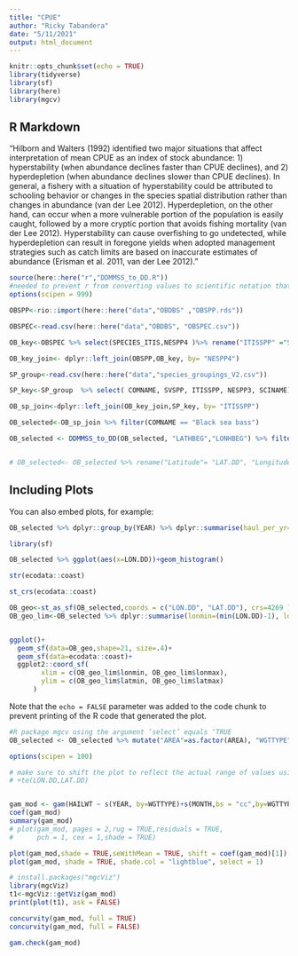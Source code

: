 ```yaml
---
title: "CPUE"
author: "Ricky Tabandera"
date: "5/11/2021"
output: html_document
---
```


```r
knitr::opts_chunk$set(echo = TRUE)
library(tidyverse)
library(sf)
library(here)
library(mgcv)
```

## R Markdown

"Hilborn and Walters (1992)
identified two major situations that affect interpretation of mean CPUE as an index of stock
abundance: 1) hyperstability (when abundance declines faster than CPUE declines), and 2)
hyperdepletion (when abundance declines slower than CPUE declines). In general, a fishery with
a situation of hyperstability could be attributed to schooling behavior or changes in the species
spatial distribution rather than changes in abundance (van der Lee 2012). Hyperdepletion, on the
other hand, can occur when a more vulnerable portion of the population is easily caught,
followed by a more cryptic portion that avoids fishing mortality (van der Lee 2012).
Hyperstability can cause overfishing to go undetected, while hyperdepletion can result in
foregone yields when adopted management strategies such as catch limits are based on
inaccurate estimates of abundance (Erisman et al. 2011, van der Lee 2012). "


```r

source(here::here("r","DDMMSS_to_DD.R"))
#needed to prevent r from converting values to scientific notation that breaks the script that converts degree minute second cords to decimal degree
options(scipen = 999)

OBSPP<-rio::import(here::here("data","OBDBS" ,"OBSPP.rds"))

OBSPEC<-read.csv(here::here("data","OBDBS", "OBSPEC.csv"))

OB_key<-OBSPEC %>% select(SPECIES_ITIS,NESPP4 )%>% rename("ITISSPP" ="SPECIES_ITIS")

OB_key_join<- dplyr::left_join(OBSPP,OB_key, by= "NESPP4")

SP_group<-read.csv(here::here("data","species_groupings_V2.csv"))

SP_key<-SP_group  %>% select( COMNAME, SVSPP, ITISSPP, NESPP3, SCINAME) %>% mutate(COMNAME= stringr::str_to_sentence(COMNAME))

OB_sp_join<-dplyr::left_join(OB_key_join,SP_key, by= "ITISSPP")

OB_selected<-OB_sp_join %>% filter(COMNAME == "Black sea bass")

OB_selected <- DDMMSS_to_DD(OB_selected, "LATHBEG","LONHBEG") %>% filter(!is.na(LAT.DD ) & !is.na( LON.DD )) %>% mutate("LON.DD"=(-1*LON.DD))


# OB_selected<- OB_selected %>% rename("Latitude"= "LAT.DD", "Longitude"="LON.DD")

```

## Including Plots

You can also embed plots, for example:

```r




OB_selected %>% dplyr::group_by(YEAR) %>% dplyr::summarise(haul_per_yr=length(unique(LINK3)))%>% ggplot(aes(x=YEAR,y=haul_per_yr))+geom_bar(stat="identity")

library(sf)

OB_selected %>% ggplot(aes(x=LON.DD))+geom_histogram()

str(ecodata::coast)

st_crs(ecodata::coast)

OB_geo<-st_as_sf(OB_selected,coords = c("LON.DD", "LAT.DD"), crs=4269 )
OB_geo_lim<-OB_selected %>% dplyr::summarise(lonmin=(min(LON.DD)-1), lonmax=(max(LON.DD)+1), latmin=(min(LAT.DD)-1), latmax=(max(LAT.DD)+1))


ggplot()+
  geom_sf(data=OB_geo,shape=21, size=.4)+
  geom_sf(data=ecodata::coast)+
  ggplot2::coord_sf(
        xlim = c(OB_geo_lim$lonmin, OB_geo_lim$lonmax),
        ylim = c(OB_geo_lim$latmin, OB_geo_lim$latmax)
      )


```

Note that the `echo = FALSE` parameter was added to the code chunk to prevent printing of the R code that generated the plot.

```r
#R package mgcv using the argument ‘select’ equals ‘TRUE
OB_selected <- OB_selected %>% mutate("AREA"=as.factor(AREA), "WGTTYPE"=as.factor(WGTTYPE))

options(scipen = 100)

# make sure to shift the plot to reflect the actual range of values using seWithMean = TRUE, shift = coef(gam_model)[1]
# +te(LON.DD,LAT.DD)


gam_mod <- gam(HAILWT ~ s(YEAR, by=WGTTYPE)+s(MONTH,bs = "cc",by=WGTTYPE),family= "quasi", data = OB_selected, method = "REML", select=TRUE)
coef(gam_mod)
summary(gam_mod)
# plot(gam_mod, pages = 2,rug = TRUE,residuals = TRUE,
#      pch = 1, cex = 1,shade = TRUE)

plot(gam_mod,shade = TRUE,seWithMean = TRUE, shift = coef(gam_mod)[1])
plot(gam_mod, shade = TRUE, shade.col = "lightblue", select = 1)

# install.packages("mgcViz")
library(mgcViz)
t1<-mgcViz::getViz(gam_mod)
print(plot(t1), ask = FALSE)

concurvity(gam_mod, full = TRUE)
concurvity(gam_mod, full = FALSE)

gam.check(gam_mod)

```














